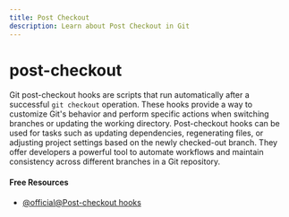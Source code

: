 ```yaml
---
title: Post Checkout
description: Learn about Post Checkout in Git
---
```


# post-checkout

Git post-checkout hooks are scripts that run automatically after a successful `git checkout` operation. These hooks provide a way to customize Git's behavior and perform specific actions when switching branches or updating the working directory. Post-checkout hooks can be used for tasks such as updating dependencies, regenerating files, or adjusting project settings based on the newly checked-out branch. They offer developers a powerful tool to automate workflows and maintain consistency across different branches in a Git repository.

#### Free Resources

- [@official@Post-checkout hooks](https://git-scm.com/docs/githooks#_post_checkout)
